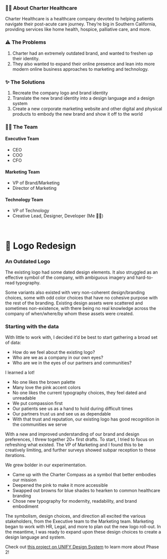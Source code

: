 
<HeroStrip
  title="Rebranding @ Charter Healthcare"
  subtitle="A campaign to rebrand, redesign, and rebuild Charter's digital identity"
  image="/projects/charter/cover.png"
  date="May 2020"
  category="Brand Design"
/>

### ✍🏽 About Charter Healthcare

Charter Healthcare is a healthcare company devoted to helping patients navigate their post-acute care journey. They’re big in Southern California, providing services like home health, hospice, palliative care, and more.

### ⚠️ The Problems

1. Charter had an extremely outdated brand, and wanted to freshen up their identity.
2. They also wanted to expand their online presence and lean into more modern online business approaches to marketing and technology.

### ✨ The Solutions

1. Recreate the company logo and brand identity
2. Translate the new brand identity into a design language and a design system
3. Create a new corporate marketing website and other digital and physical products to embody the new brand and show it off to the world

### 👯‍♂️ The Team

#### Executive Team

- CEO
- COO
- CFO

#### Marketing Team

- VP of Brand/Marketing
- Director of Marketing

#### Technology Team

- VP of Technology
- Creative Lead, Designer, Developer (Me 👋🏽)

<br />

# 🎨 Logo Redesign

### An Outdated Logo

The existing logo had some dated design elements. It also struggled as an effective symbol of the company, with ambiguous imagery and hard-to-read typography.

Some variants also existed with very non-coherent design/branding choices, some with odd color choices that have no cohesive purpose with the rest of the branding. Existing design assets were scattered and sometimes non-existence, with there being no real knowledge across the company of when/where/by whom these assets were created.

<ContentImage
  image="/projects/charter/old-logo.png"
  caption="Old Charter Healthcare Logo"
/>

### Starting with the data

With little to work with, I decided it’d be best to start gathering a broad set of data:

- How do we feel about the existing logo?
- Who are we as a company in our own eyes?
- Who are we in the eyes of our partners and communities?

<ContentImage image="/projects/charter/data.png" caption="Gathering data" />

I learned a lot!

- No one likes the brown palette
- Many love the pink accent colors
- No one likes the current typography choices, they feel dated and unreadable
- We put compassion first
- Our patients see us as a hand to hold during difficult times
- Our partners trust us and see us as dependable
- With that trust and reputation, our existing logo has good recognition in the communities we serve

With a new and improved understanding of our brand and design preferences, I threw together 20+ first drafts. To start, I tried to focus on refreshing what existed. The VP of Marketing and I found this to be creatively limiting, and further surveys showed subpar reception to these iterations.

<ContentImage
  image="/projects/charter/new-feather-logo.png"
  caption="A first draft of the new, similar logo"
/>

We grew bolder in our experimentation.

- Came up with the Charter Compass as a symbol that better embodies our mission
- Deepened the pink to make it more accessible
- Swapped out browns for blue shades to hearken to common healthcare branding
- Chose new typography for modernity, readability, and brand embodiment

<ContentImage
  image="/projects/charter/new-logo.png"
  caption="A compass logo, a part of a bolder approach"
/>

The symbolism, design choices, and direction all excited the various stakeholders, from the Executive team to the Marketing team. Marketing began to work with HR, Legal, and more to plan out the new logo roll-out. In the meantime, I was ready to expand upon these design choices to create a design language and system.

Check out [this project on UNIFY Design System](https://branon.dev/projects/posts/unify) to learn more about Phase 2!
